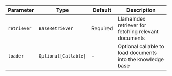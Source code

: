 | Parameter | Type | Default | Description |
| --- | --- | --- | --- |
| `retriever` | `BaseRetriever` | Required | LlamaIndex retriever for fetching relevant documents |
| `loader` | `Optional[Callable]` | - | Optional callable to load documents into the knowledge base |

